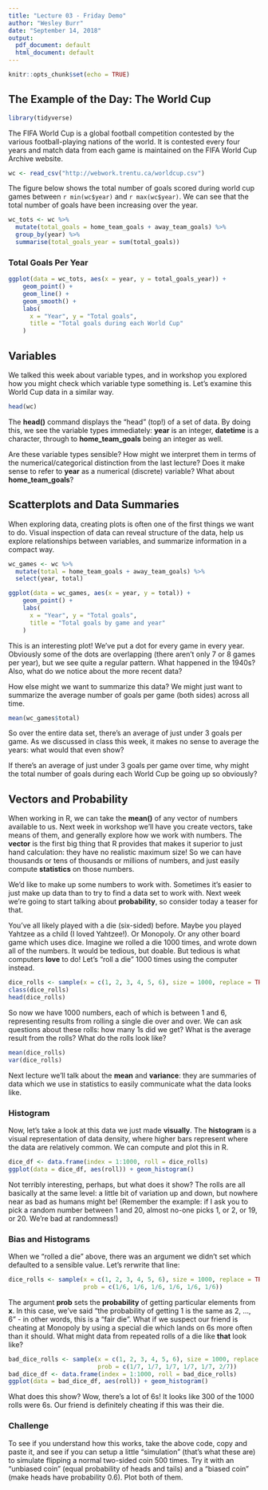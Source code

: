 ```yaml
---
title: "Lecture 03 - Friday Demo"
author: "Wesley Burr"
date: "September 14, 2018"
output:
  pdf_document: default
  html_document: default
---
```


```r
knitr::opts_chunk$set(echo = TRUE)
```

## The Example of the Day: The World Cup

```r
library(tidyverse)
```

The FIFA World Cup is a global football competition contested by the various 
football-playing nations of the world. It is contested every four years and match 
data from each game is maintained on the FIFA World Cup Archive website.

```r
wc <- read_csv("http://webwork.trentu.ca/worldcup.csv")
```

The figure below shows the total number of goals scored during world cup games 
between `r min(wc$year)` and `r max(wc$year)`. We can see that the total number 
of goals have been increasing over the year.

```r
wc_tots <- wc %>%
  mutate(total_goals = home_team_goals + away_team_goals) %>%
  group_by(year) %>%
  summarise(total_goals_year = sum(total_goals))
```

### Total Goals Per Year
```r
ggplot(data = wc_tots, aes(x = year, y = total_goals_year)) +
    geom_point() +
    geom_line() +
    geom_smooth() +
    labs(
      x = "Year", y = "Total goals",
      title = "Total goals during each World Cup"
    )
```

## Variables

We talked this week about variable types, and in workshop you explored how you might check which variable type something is. Let's examine this World Cup data in a similar way.

```r
head(wc)
```

The **head()** command displays the "head" (top!) of a set of data. By doing this, we see the variable types immediately: **year** is an integer, **datetime** is a character, through to **home_team_goals** being an integer as well. 

Are these variable types sensible? How might we interpret them in terms of the numerical/categorical distinction from the last lecture? Does it make sense to refer to **year** as a numerical (discrete) variable? What about **home_team_goals**?

## Scatterplots and Data Summaries

When exploring data, creating plots is often one of the first things we want to do. Visual inspection of data can reveal structure of the data, help us explore relationships between variables, and summarize information in a compact way.

```r
wc_games <- wc %>%
  mutate(total = home_team_goals + away_team_goals) %>%
  select(year, total)

ggplot(data = wc_games, aes(x = year, y = total)) +
    geom_point() +
    labs(
      x = "Year", y = "Total goals",
      title = "Total goals by game and year"
    )
```

This is an interesting plot! We've put a dot for every game in every year. Obviously some of the dots are overlapping (there aren't only 7 or 8 games per year), but we see quite a regular pattern. What happened in the 1940s? Also, what do we notice about the more recent data?

How else might we want to summarize this data? We might just want to summarize the average number of goals per game (both sides) across all time.

```r
mean(wc_games$total)
```

So over the entire data set, there's an average of just under 3 goals per game. As we discussed in class this week, it makes no sense to average the years: what would that even show?

If there's an average of just under 3 goals per game over time, why might the total number of goals during each World Cup be going up so obviously?

## Vectors and Probability

When working in R, we can take the **mean()** of any vector of numbers available to us. Next week in workshop we'll have you create vectors, take means of them, and generally explore how we work with numbers. The **vector** is the first big thing that R provides that makes it superior to just hand calculation: they have no realistic maximum size! So we can have thousands or tens of thousands or millions of numbers, and just easily compute **statistics** on those numbers.

We'd like to make up some numbers to work with. Sometimes it's easier to just make up data than to try to find a data set to work with. Next week we're going to start talking about **probability**, so consider today a teaser for that.

You've all likely played with a die (six-sided) before. Maybe you played Yahtzee as a child (I loved Yahtzee!). Or Monopoly. Or any other board game which uses dice. Imagine we rolled a die 1000 times, and wrote down all of the numbers. It would be tedious, but doable. But tedious is what computers **love** to do! Let's "roll a die" 1000 times using the computer instead.

```r
dice_rolls <- sample(x = c(1, 2, 3, 4, 5, 6), size = 1000, replace = TRUE)
class(dice_rolls)
head(dice_rolls)
```

So now we have 1000 numbers, each of which is between 1 and 6, representing results from rolling a single die over and over. We can ask questions about these rolls: how many 1s did we get? What is the average result from the rolls? What do the rolls look like?

```r
mean(dice_rolls)
var(dice_rolls)
```

Next lecture we'll talk about the **mean** and **variance**: they are summaries of data which we use in statistics to easily communicate what the data looks like.

### Histogram

Now, let's take a look at this data we just made **visually**. The **histogram** is a visual representation of data density, where higher bars represent where the data are relatively common. We can compute and plot this in R. 

```r
dice_df <- data.frame(index = 1:1000, roll = dice_rolls)
ggplot(data = dice_df, aes(roll)) + geom_histogram()
```

Not terribly interesting, perhaps, but what does it show? The rolls are all basically at the same level: a little bit of variation up and down, but nowhere near as bad as humans might be! (Remember the example: if I ask you to pick a random number between 1 and 20, almost no-one picks 1, or 2, or 19, or 20. We're bad at randomness!) 

### Bias and Histograms

When we "rolled a die" above, there was an argument we didn't set which defaulted to a sensible value. Let's rerwrite that line:

```r
dice_rolls <- sample(x = c(1, 2, 3, 4, 5, 6), size = 1000, replace = TRUE,
                     prob = c(1/6, 1/6, 1/6, 1/6, 1/6, 1/6))
```

The argument **prob** sets the **probability** of getting particular elements from **x**. In this case, we've said "the probability of getting 1 is the same as 2, ..., 6" - in other words, this is a "fair die". What if we suspect our friend is cheating at Monopoly by using a special die which lands on 6s more often than it should. What might data from repeated rolls of a die like **that** look like?

```r
bad_dice_rolls <- sample(x = c(1, 2, 3, 4, 5, 6), size = 1000, replace = TRUE,
                         prob = c(1/7, 1/7, 1/7, 1/7, 1/7, 2/7))
bad_dice_df <- data.frame(index = 1:1000, roll = bad_dice_rolls)
ggplot(data = bad_dice_df, aes(roll)) + geom_histogram()
```

What does this show? Wow, there's a lot of 6s! It looks like 300 of the 1000 rolls were 6s. Our friend is definitely cheating if this was their die. 

### Challenge

To see if you understand how this works, take the above code, copy and paste it, and see if you can setup a little "simulation" (that's what these are) to simulate flipping a normal two-sided coin 500 times. Try it with an "unbiased coin" (equal probability of heads and tails) and a "biased coin" (make heads have probability 0.6). Plot both of them.

